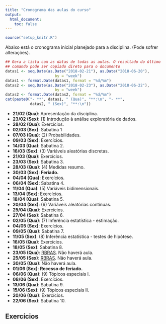 ```yaml
---
title: "Cronograma das aulas do curso"
output:
  html_document:
    toc: false
---
```


```r
source("setup_knitr.R")
```

Abaixo está o cronograma inicial planejado para a disciplina. (Pode
sofrer alterações).

```r
## Gera a lista com as datas de todas as aulas. O resultado do último
## comando pode ser copiado direto para o documento
datas1 <- seq.Date(as.Date("2018-02-21"), as.Date("2018-06-20"),
                      by = "week")
datas1 <- format.Date(datas1, format = "%d/%m")
datas2 <- seq.Date(as.Date("2018-02-23"), as.Date("2018-06-22"),
                      by = "week")
datas2 <- format.Date(datas2, format = "%d/%m")
cat(paste0("- **", datas1, " (Qua)", "**:\n", "- **",
           datas2, " (Sex)", "**:\n"))
```

- **21/02 (Qua)**: Apresentação da disciplina.
- **23/02 (Sex)**: (1) Introdução à análise exploratória de dados.
- **28/02 (Qua)**: Exercícios.
- **02/03 (Sex)**: Sabatina 1
- **07/03 (Qua)**: (2) Probabilidades.
- **09/03 (Sex)**: Exercícios.
- **14/03 (Qua)**: Sabatina 2.
- **16/03 (Sex)**: (3) Variáveis aleatórias discretas.
- **21/03 (Qua)**: Exercícios.
- **23/03 (Sex)**: Sabatina 3.
- **28/03 (Qua)**: (4) Medidas resumo.
- **30/03 (Sex)**: **Feriado.**
- **04/04 (Qua)**: Exercícios.
- **06/04 (Sex)**: Sabatina 4.
- **11/04 (Qua)**: (5) Variáveis bidimensionais.
- **13/04 (Sex)**: Exercícios.
- **18/04 (Qua)**: Sabatina 5.
- **20/04 (Sex)**: (6) Variáveis aleatórias contínuas.
- **25/04 (Qua)**: Exercícios.
- **27/04 (Sex)**: Sabatina 6.
- **02/05 (Qua)**: (7) Inferência estatística - estimação.
- **04/05 (Sex)**: Exercícios.
- **09/05 (Qua)**: Sabatina 7.
- **11/05 (Sex)**: (8) Inferência estatística - testes de hipótese.
- **16/05 (Qua)**: Exercícios.
- **18/05 (Sex)**: Sabatina 8.
- **23/05 (Qua)**: [RBRAS](http://www.rbras.org.br/rbras63). Não haverá aula.
- **25/05 (Sex)**: [RBRAS](http://www.rbras.org.br/rbras63). Não haverá aula.
- **30/05 (Qua)**: Não haverá aula.
- **01/06 (Sex)**: **Recesso de feriado.**
- **06/06 (Qua)**: (9) Tópicos especiais I.
- **08/06 (Sex)**: Exercícios.
- **13/06 (Qua)**: Sabatina 9.
- **15/06 (Sex)**: (9) Tópicos especiais II.
- **20/06 (Qua)**: Exercícios.
- **22/06 (Sex)**: Sabatina 10.


## Exercícios
